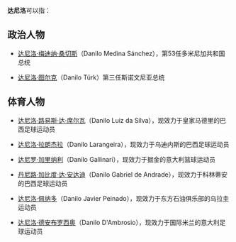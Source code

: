 '''达尼洛'''可以指：

==政治人物==

*[[达尼洛·梅迪纳|达尼洛·梅迪纳·桑切斯]]（Danilo Medina Sánchez），第53任多米尼加共和国总统

*[[达尼洛·图尔克|达尼洛·图尔克]]（Danilo Türk）第三任斯诺文尼亚总统

==体育人物==

*[[达尼洛·路易斯·达·席尔瓦|达尼洛·路易斯·达·席尔瓦]]（Danilo Luiz da Silva），现效力于皇家马德里的巴西足球运动员

*[[达尼洛·拉朗杰拉|达尼洛·拉朗杰拉]]（Danilo Larangeira），现效力于乌迪内斯的巴西足球运动员

*[[达尼罗·加里纳利|达尼罗·加里纳利]]（Danilo Gallinari），现效力于掘金的意大利篮球运动员

*[[丹尼路·加比度·达·安达迪|丹尼路·加比度·达·安达迪]]（Danilo Gabriel de Andrade），现效力于科林蒂安的巴西足球运动员

*[[达尼洛·佩纳多|达尼洛·佩纳多]]（Danilo Javier Peinado），现效力于东方石油俱乐部的乌拉圭运动员

*[[达尼洛·德安布罗西奥|达尼洛·德安布罗西奥]]（Danilo D'Ambrosio），现效力于国际米兰的意大利足球运动员

{{Disambiguation|Cat=三字人名譯名消歧義}}